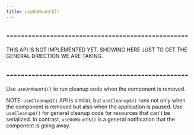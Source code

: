 ```yaml
---
title: useUnMount$()
---
```


## --------------------------------------------------

THIS API IS NOT IMPLEMENTED YET. SHOWING HERE JUST TO GET THE GENERAL DIRECTION WE ARE TAKING.

## --------------------------------------------------

Use `useUnMount$()` to run cleanup code when the component is removed.

NOTE: `useCleanup$()` API is similar, but `useCleanup$()` runs not only when the component is removed but also when the application is paused. Use `useCleanup$()` for general cleanup code for resources that can't be serialized. In contrast, `useUnMount$()` is a general notification that the component is going away.
